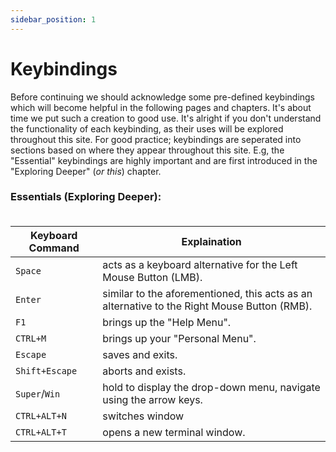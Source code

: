 ```yaml
---
sidebar_position: 1
---
```

# Keybindings

Before continuing we should acknowledge some pre-defined keybindings which will become helpful in the following pages and chapters. It's about time we put such a creation to good use. It's alright if you don't understand the functionality of each keybinding, as their uses will be explored throughout this site. For good practice; keybindings are seperated into sections based on where they appear throughout this site. E.g, the "Essential" keybindings are highly important and are first introduced in the "Exploring Deeper" (<i>or this</i>) chapter.

### Essentials (Exploring Deeper):<br></br>


| Keyboard Command | Explaination                                                                                |
| ------------------ | --------------------------------------------------------------------------------------------- |
| `Space`          | acts as a keyboard alternative for the Left Mouse Button (LMB).                             |
| `Enter`          | similar to the aforementioned, this acts as an alternative to the Right Mouse Button (RMB). |
| `F1`             | brings up the "Help Menu".                                                                  |
| `CTRL+M`         | brings up your "Personal Menu".                                                             |
| `Escape`         | saves and exits.                                                                            |
| `Shift+Escape`   | aborts and exists.                                                                          |
| `Super`/`Win`    | hold to display the drop-down menu, navigate using the arrow keys.                          |
| `CTRL+ALT+N`     | switches window                                                                             |
| `CTRL+ALT+T`     | opens a new terminal window.                                                                |

